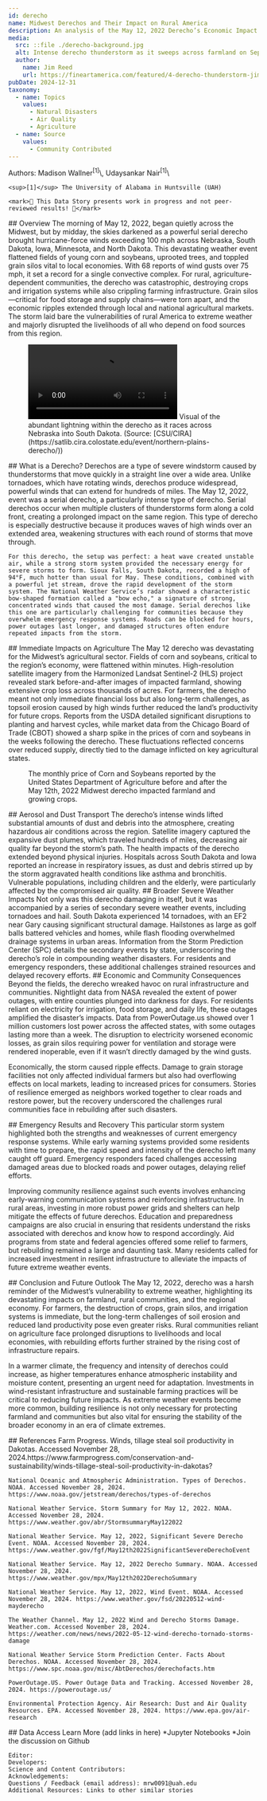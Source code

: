```yaml
---
id: derecho
name: Midwest Derechos and Their Impact on Rural America
description: An analysis of the May 12, 2022 Derecho’s Economic Impact on Agriculture and Rural Communities
media:
  src: ::file ./derecho-background.jpg
  alt: Intense derecho thunderstorm as it sweeps across farmland on September 23, 2018
  author: 
    name: Jim Reed
    url: https://fineartamerica.com/featured/4-derecho-thunderstorm-jim-reed-photographyscience-photo-library.html
pubDate: 2024-12-31
taxonomy:
  - name: Topics
    values:
      - Natural Disasters
      - Air Quality
      - Agriculture
  - name: Source
    values:
      - Community Contributed
---
```


<Block>
  <Prose>
    Authors: Madison Wallner<sup>[1]</sup>\, Udaysankar Nair<sup>[1]</sup>\
   
    <sup>[1]</sup> The University of Alabama in Huntsville (UAH)

    <mark>🚧 This Data Story presents work in progress and not peer-reviewed results! 🚧</mark>
  
  </Prose>
</Block>

<Block>
  <Prose>
    ## Overview
    The morning of May 12, 2022, began quietly across the Midwest, but by midday, the skies darkened as a powerful serial derecho brought hurricane-force winds exceeding 100 mph across Nebraska, South Dakota, Iowa, Minnesota, and North Dakota. This devastating weather event flattened fields of young corn and soybeans, uprooted trees, and toppled grain silos vital to local economies. With 68 reports of wind gusts over 75 mph, it set a record for a single convective complex. For rural, agriculture-dependent communities, the derecho was catastrophic, destroying crops and irrigation systems while also crippling farming infrastructure. Grain silos—critical for food storage and supply chains—were torn apart, and the economic ripples extended through local and national agricultural markets. The storm laid bare the vulnerabilities of rural America to extreme weather and majorly disrupted the livelihoods of all who depend on food sources from this region.
  </Prose>

  <Figure>
     <video style={{ width: '100%', aspectRatio: "16/9" }} controls>
      <source
        src={new URL('./derecho_GOES_satellite.mp4', import.meta.url).href} type="video/mp4"
      />
      Your browser does not support the video tag.
    </video>
    <Caption>
     Visual of the abundant lightning within the derecho as it races across Nebraska into South Dakota. (Source: [CSU/CIRA](https://satlib.cira.colostate.edu/event/northern-plains-derecho/))
    </Caption>
  </Figure>
</Block>

<Block>
  <Prose>
    ## What is a Derecho?
    Derechos are a type of severe windstorm caused by thunderstorms that move quickly in a straight line over a wide area. Unlike tornadoes, which have rotating winds, derechos produce widespread, powerful winds that can extend for hundreds of miles. The May 12, 2022, event was a serial derecho, a particularly intense type of derecho. Serial derechos occur when multiple clusters of thunderstorms form along a cold front, creating a prolonged impact on the same region. This type of derecho is especially destructive because it produces waves of high winds over an extended area, weakening structures with each round of storms that move through.
  
    For this derecho, the setup was perfect: a heat wave created unstable air, while a strong storm system provided the necessary energy for severe storms to form. Sioux Falls, South Dakota, recorded a high of 94°F, much hotter than usual for May. These conditions, combined with a powerful jet stream, drove the rapid development of the storm system. The National Weather Service’s radar showed a characteristic bow-shaped formation called a "bow echo," a signature of strong, concentrated winds that caused the most damage. Serial derechos like this one are particularly challenging for communities because they overwhelm emergency response systems. Roads can be blocked for hours, power outages last longer, and damaged structures often endure repeated impacts from the storm. 
  </Prose>
</Block>

<Block>
  <Prose>
    ## Immediate Impacts on Agriculture
    The May 12 derecho was devastating for the Midwest’s agricultural sector. Fields of corn and soybeans, critical to the region’s economy, were flattened within minutes. High-resolution satellite imagery from the Harmonized Landsat Sentinel-2 (HLS) project revealed stark before-and-after images of impacted farmland, showing extensive crop loss across thousands of acres. For farmers, the derecho meant not only immediate financial loss but also long-term challenges, as topsoil erosion caused by high winds further reduced the land’s productivity for future crops. Reports from the USDA detailed significant disruptions to planting and harvest cycles, while market data from the Chicago Board of Trade (CBOT) showed a sharp spike in the prices of corn and soybeans in the weeks following the derecho. These fluctuations reflected concerns over reduced supply, directly tied to the damage inflicted on key agricultural states.
  </Prose>

  <Figure>
    <Chart
      dataPath={new URL('./derecho_Crop_Prices.csv', import.meta.url).href}
      dateFormat="%m/%Y"
      idKey='Crop'
      xKey='Date'
      yKey='Price'
      yAxisLabel='Price (U.S. Dollars Per Bushel)'
      highlightStart = '05/2022'
      highlightEnd = '06/2022'
      highlightLabel = 'Derecho'
    />
    <Caption>
    The monthly price of Corn and Soybeans reported by the United States Department of Agriculture before and after the May 12th, 2022 Midwest derecho impacted farmland and growing crops.
    </Caption>
  </Figure>
</Block>

<Block>
  <Prose>
    ## Aerosol and Dust Transport
    The derecho’s intense winds lifted substantial amounts of dust and debris into the atmosphere, creating hazardous air conditions across the region. Satellite imagery captured the expansive dust plumes, which traveled hundreds of miles, decreasing air quality far beyond the storm’s path. The health impacts of the derecho extended beyond physical injuries. Hospitals across South Dakota and Iowa reported an increase in respiratory issues, as dust and debris stirred up by the storm aggravated health conditions like asthma and bronchitis. Vulnerable populations, including children and the elderly, were particularly affected by the compromised air quality.
  </Prose>
</Block>

<Block>
  <Prose>
    ## Broader Severe Weather Impacts
   Not only was this derecho damaging in itself, but it was accompanied by a series of secondary severe weather events, including tornadoes and hail. South Dakota experienced 14 tornadoes, with an EF2 near Gary causing significant structural damage. Hailstones as large as golf balls battered vehicles and homes, while flash flooding overwhelmed drainage systems in urban areas. Information from the Storm Prediction Center (SPC) details the secondary events by state, underscoring the derecho’s role in compounding weather disasters. For residents and emergency responders, these additional challenges strained resources and delayed recovery efforts.
  </Prose>
</Block>

<Block>
  <Prose>
    ## Economic and Community Consequences
   Beyond the fields, the derecho wreaked havoc on rural infrastructure and communities. Nightlight data from NASA revealed the extent of power outages, with entire counties plunged into darkness for days. For residents reliant on electricity for irrigation, food storage, and daily life, these outages amplified the disaster’s impacts. Data from PowerOutage.us showed over 1 million customers lost power across the affected states, with some outages lasting more than a week. The disruption to electricity worsened economic losses, as grain silos requiring power for ventilation and storage were rendered inoperable, even if it wasn’t directly damaged by the wind gusts.
  
   Economically, the storm caused ripple effects. Damage to grain storage facilities not only affected individual farmers but also had overflowing effects on local markets, leading to increased prices for consumers. Stories of resilience emerged as neighbors worked together to clear roads and restore power, but the recovery underscored the challenges rural communities face in rebuilding after such disasters.
  </Prose>
</Block>

<Block>
  <Prose>
    ## Emergency Results and Recovery
   This particular storm system highlighted both the strengths and weaknesses of current emergency response systems. While early warning systems provided some residents with time to prepare, the rapid speed and intensity of the derecho left many caught off guard. Emergency responders faced challenges accessing damaged areas due to blocked roads and power outages, delaying relief efforts.
  
   Improving community resilience against such events involves enhancing early-warning communication systems and reinforcing infrastructure. In rural areas, investing in more robust power grids and shelters can help mitigate the effects of future derechos. Education and preparedness campaigns are also crucial in ensuring that residents understand the risks associated with derechos and know how to respond accordingly. Aid programs from state and federal agencies offered some relief to farmers, but rebuilding remained a large and daunting task. Many residents called for increased investment in resilient infrastructure to alleviate the impacts of future extreme weather events.
  </Prose>
</Block>

<Block>
  <Prose>
    ## Conclusion and Future Outlook
   The May 12, 2022, derecho was a harsh reminder of the Midwest’s vulnerability to extreme weather, highlighting its devastating impacts on farmland, rural communities, and the regional economy. For farmers, the destruction of crops, grain silos, and irrigation systems is immediate, but the long-term challenges of soil erosion and reduced land productivity pose even greater risks. Rural communities reliant on agriculture face prolonged disruptions to livelihoods and local economies, with rebuilding efforts further strained by the rising cost of infrastructure repairs.
  
   In a warmer climate, the frequency and intensity of derechos could increase, as higher temperatures enhance atmospheric instability and moisture content, presenting an urgent need for adaptation. Investments in wind-resistant infrastructure and sustainable farming practices will be critical to reducing future impacts. As extreme weather events become more common, building resilience is not only necessary for protecting farmland and communities but also vital for ensuring the stability of the broader economy in an era of climate extremes.
  </Prose>
</Block>

<Block>
  <Prose>
    ## References
    Farm Progress. Winds, tillage steal soil productivity in Dakotas. Accessed November 28, 2024.https://www.farmprogress.com/conservation-and-sustainability/winds-tillage-steal-soil-productivity-in-dakotas?

    National Oceanic and Atmospheric Administration. Types of Derechos. NOAA. Accessed November 28, 2024. https://www.noaa.gov/jetstream/derechos/types-of-derechos

    National Weather Service. Storm Summary for May 12, 2022. NOAA. Accessed November 28, 2024. https://www.weather.gov/abr/StormsummaryMay122022

    National Weather Service. May 12, 2022, Significant Severe Derecho Event. NOAA. Accessed November 28, 2024. https://www.weather.gov/fgf/May12th2022SignificantSevereDerechoEvent

    National Weather Service. May 12, 2022 Derecho Summary. NOAA. Accessed November 28, 2024. https://www.weather.gov/mpx/May12th2022DerechoSummary

    National Weather Service. May 12, 2022, Wind Event. NOAA. Accessed November 28, 2024. https://www.weather.gov/fsd/20220512-wind-mayderecho

    The Weather Channel. May 12, 2022 Wind and Derecho Storms Damage. Weather.com. Accessed November 28, 2024. https://weather.com/news/news/2022-05-12-wind-derecho-tornado-storms-damage

    National Weather Service Storm Prediction Center. Facts About Derechos. NOAA. Accessed November 28, 2024. https://www.spc.noaa.gov/misc/AbtDerechos/derechofacts.htm

    PowerOutage.US. Power Outage Data and Tracking. Accessed November 28, 2024. https://poweroutage.us/

    Environmental Protection Agency. Air Research: Dust and Air Quality Resources. EPA. Accessed November 28, 2024. https://www.epa.gov/air-research
  </Prose>
</Block>

<Block>
  <Prose>
    ## Data Access
    Learn More (add links in here)
   *Jupyter Notebooks
   *Join the discussion on Github
  
    Editor:
    Developers:
    Science and Content Contributors:
    Acknowledgements:
    Questions / Feedback (email address): mrw0091@uah.edu
    Additional Resources: Links to other similar stories
  </Prose>
</Block>